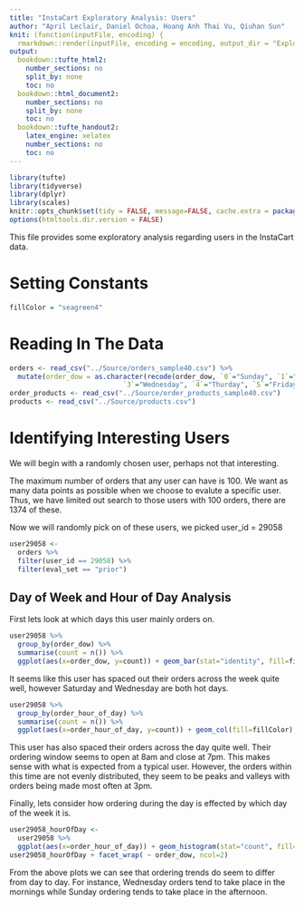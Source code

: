 ```yaml
---
title: "InstaCart Exploratory Analysis: Users"
author: "April Leclair, Daniel Ochoa, Hoang Anh Thai Vu, Qiuhan Sun"
knit: (function(inputFile, encoding) {
  rmarkdown::render(inputFile, encoding = encoding, output_dir = "ExploratoryAnalysis_HTML_Output") })
output:
  bookdown::tufte_html2:
    number_sections: no
    split_by: none
    toc: no
  bookdown::html_document2:
    number_sections: no
    split_by: none
    toc: no
  bookdown::tufte_handout2:
    latex_engine: xelatex
    number_sections: no
    toc: no
---
```


```r
library(tufte)
library(tidyverse)
library(dplyr)
library(scales)
knitr::opts_chunk$set(tidy = FALSE, message=FALSE, cache.extra = packageVersion('tufte'))
options(htmltools.dir.version = FALSE)
```

This file provides some exploratory analysis regarding users in the InstaCart data.

# Setting Constants
```r
fillColor = "seagreen4"
```

# Reading In The Data

```r
orders <- read_csv("../Source/orders_sample40.csv") %>%
  mutate(order_dow = as.character(recode(order_dow, `0`="Sunday", `1`="Monday", `2`="Tuesday",
                            `3`="Wednesday", `4`="Thurday", `5`="Friday", `6`="Saturday")))
order_products <- read_csv("../Source/order_products_sample40.csv")
products <- read_csv("../Source/products.csv")
```

# Identifying Interesting Users

We will begin with a randomly chosen user, perhaps not that interesting. 

The maximum number of orders that any user can have is 100. We want as many data points as possible when we choose to evalute a specific user. Thus, we have limited out search to those users with 100 orders, there are 1374 of these.

Now we will randomly pick on of these users, we picked user_id = 29058

```r
user29058 <-
  orders %>%
  filter(user_id == 29058) %>%
  filter(eval_set == "prior")
```

## Day of Week and Hour of Day Analysis

First lets look at which days this user mainly orders on.
```r
user29058 %>%
  group_by(order_dow) %>%
  summarise(count = n()) %>%
  ggplot(aes(x=order_dow, y=count)) + geom_bar(stat="identity", fill=fillColor) + labs(title="User 29058 Orders Across Days", x="Day of the Week", y="Number of Orders")
```

It seems like this user has spaced out their orders across the week quite well, however Saturday and Wednesday are both hot days.

```r
user29058 %>%
  group_by(order_hour_of_day) %>%
  summarise(count = n()) %>%
  ggplot(aes(x=order_hour_of_day, y=count)) + geom_col(fill=fillColor) + labs(title="User 29058 Orders Across The Day", x="Hour of the Day", y="Number of Orders")
```

This user has also spaced their orders across the day quite well. Their ordering window seems to open at 8am and close at 7pm. This makes sense with what is expected from a typical user. However, the orders within this time are not evenly distributed, they seem to be peaks and valleys with orders being made most often at 3pm.

Finally, lets consider how ordering during the day is effected by which day of the week it is.
```r
user29058_hourOfDay <-
  user29058 %>%
  ggplot(aes(x=order_hour_of_day)) + geom_histogram(stat="count", fill=fillColor) + labs(title="User 29058 Orders Across The Day By Weekday", x="Hour of the Day", y="Number of Orders")
user29058_hourOfDay + facet_wrap( ~ order_dow, ncol=2)
```
From the above plots we can see that ordering trends do seem to differ from day to day. For instance, Wednesday orders tend to take place in the mornings while Sunday ordering tends to take place in the afternoon.